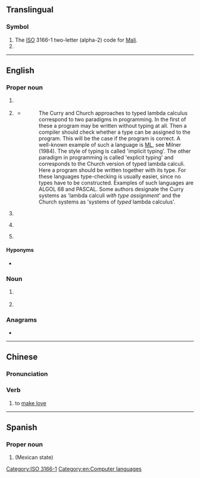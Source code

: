 {{also|ml|Ml|mL|.ml|ml.|Mℓ|mℓ}}
{{see|µl}}
==Translingual==

===Symbol===
{{head|mul|symbol}}

# The [[ISO]] 3166-1 two-letter (alpha-2) code for [[Mali]].
# {{alternative form of|mul|Ml|gloss=megalitre}}

[[Category:ISO 3166-1]]

----

==English==

===Proper noun===
{{en-proper noun}}

# {{lb|en|computing}} {{initialism of|en|[[markup language|Markup Language]]}}
# {{lb|en|computing}} {{initialism of|en|[[metalanguage|MetaLanguage]]|nodot=1}} {{gloss|the {{w|ML (programming language)|ML programming language}}}}
#* {{quote-web
|en
|date=1991-12-20
|author=Henk P. Barendregt
|title=Lambda Calculi With Types
|site=ftp.cs.ru.nl
|url=ftp://ftp.cs.ru.nl/pub/CompMath.Found/HBK.ps
|accessdate=2012-07-15
}}
#*: The Curry and Church approaches to typed lambda calculus correspond to two paradigms in programming. In the first of these a program may be written without typing at all. Then a compiler should check whether a type can be assigned to the program. This will be the case if the program is correct. A well-known example of such a language is [[ML]], see Milner (1984). The style of typing is called 'implicit typing'. The other paradigm in programming is called 'explicit typing' and corresponds to the Church version of typed lambda calculi. Here a program should be written together with its type. For these languages type-checking is usually easier, since no types have to be constructed. Examples of such languages are ALGOL 68 and PASCAL. Some authors designate the Curry systems as 'lambda calculi ''with type assignment''' and the Church systems as 'systems of ''typed'' lambda calculus'.
# {{lb|en|linguistics}} {{initialism of|en|[[Medieval Latin]]}}
# {{lb|en|linguistics}} {{initialism of|en|[[Middle Latin]]}}
# {{lb|en|Marxism}} {{initialism of|en|[[Marxism-Leninism]]}}

====Hyponyms====
* {{sense|computing}} {{l|en|SML}}

===Noun===
{{en-noun|~}}

# {{lb|en|countable|surface chemistry}} {{initialism of|en|monolayer}}
# {{lb|en|uncountable|computing}} {{initialism of|en|machine learning}}

===Anagrams===
* {{anagrams|en|a=lm|LM}}

[[Category:en:Computer languages]]

----

==Chinese==

===Pronunciation===
{{rfp|zh}}

===Verb===
{{zh-verb}}

# {{lb|zh|internet slang}} to [[make love]]

{{cln|zh|terms written in foreign scripts}}

----

==Spanish==

===Proper noun===
{{es-proper noun}}

# {{abbreviation of|es|nodot=1|Morelos}} (Mexican state)